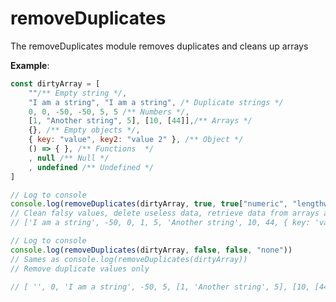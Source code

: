 # removeDuplicates
The removeDuplicates module removes duplicates and cleans up arrays

**Example**:

```js
const dirtyArray = [
    ""/** Empty string */,
    "I am a string", "I am a string", /* Duplicate strings */
    0, 0, -50, -50, 5, 5 /** Numbers */,
    [1, "Another string", 5], [10, [44]],/** Arrays */
    {}, /** Empty objects */,
    { key: "value", key2: "value 2" }, /** Object */
    () => { }, /** Functions  */
    , null /** Null */
    , undefined /** Undefined */
]

// Log to console
console.log(removeDuplicates(dirtyArray, true, true["numeric", "lengthwise", "alphabetic"]))
// Clean falsy values, delete useless data, retrieve data from arrays and sort then remove duplicates
// ['I am a string', -50, 0, 1, 5, 'Another string', 10, 44, { key: 'value', key2: 'value 2' }]

// Log to console
console.log(removeDuplicates(dirtyArray, false, false, "none")) 
// Sames as console.log(removeDuplicates(dirtyArray))
// Remove duplicate values only

// [ '', 0, 'I am a string', -50, 5, [1, 'Another string', 5], [10, [44]], {}, undefined, { key: 'value', key2: 'value 2' }, [Function(anonymous)], null ]
```
